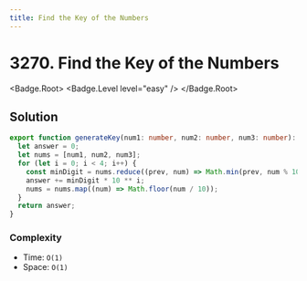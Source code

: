 ```yaml
---
title: Find the Key of the Numbers
---
```


# 3270. Find the Key of the Numbers

<Badge.Root>
  <Badge.Level level="easy" />
</Badge.Root>

## Solution

```typescript filename="solution.ts" copy
export function generateKey(num1: number, num2: number, num3: number): number {
  let answer = 0;
  let nums = [num1, num2, num3];
  for (let i = 0; i < 4; i++) {
    const minDigit = nums.reduce((prev, num) => Math.min(prev, num % 10), 10);
    answer += minDigit * 10 ** i;
    nums = nums.map((num) => Math.floor(num / 10));
  }
  return answer;
}
```

### Complexity

- Time: `O(1)`
- Space: `O(1)`

<ProblemLink
  codingSite="leetcode"
  href="https://leetcode.com/problems/find-the-key-of-the-numbers"
  title="Find the Key of the Numbers"
/>
